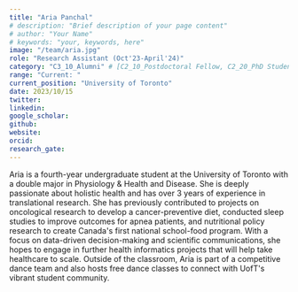 ```yaml
---
title: "Aria Panchal"
# description: "Brief description of your page content"
# author: "Your Name"
# keywords: "your, keywords, here"
image: "/team/aria.jpg"
role: "Research Assistant (Oct'23-April'24)"
category: "C3_10_Alumni" # [C2_10_Postdoctoral Fellow, C2_20_PhD Student, C2_30_MSc Student, C2_40_Intern, C2_50_Research Assistant, C2_60_Summer Student]
range: "Current: "
current_position: "University of Toronto"
date: 2023/10/15
twitter:
linkedin: 
google_scholar: 
github:
website: 
orcid: 
research_gate:
---
```


Aria is a fourth-year undergraduate student at the University of Toronto with a double major in Physiology & Health and Disease. She is deeply passionate about holistic health and has over 3 years of experience in translational research. She has previously contributed to projects on oncological research to develop a cancer-preventive diet, conducted sleep studies to improve outcomes for apnea patients, and nutritional policy research to create Canada's first national school-food program. With a focus on data-driven decision-making and scientific communications, she hopes to engage in further health informatics projects that will help take healthcare to scale. Outside of the classroom, Aria is part of a competitive dance team and also hosts free dance classes to connect with UofT's vibrant student community. 
